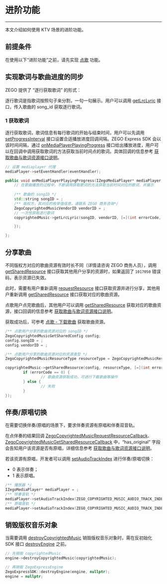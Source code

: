 # 进阶功能

- - -

本文介绍如何使用 KTV 场景的进阶功能。

## 前提条件

在使用以下“进阶功能”之前，请先实现 [点歌](./Sing%20songs.mdx) 功能。

## 实现歌词与歌曲进度的同步

ZEGO 提供了 “逐行获取歌词” 的形式：

逐行歌词是指歌词按照句子来分割，一句一句展示。用户可以调用 [getLrcLyric](https://doc-zh.zego.im/article/api?doc=Express_Video_SDK_API~cpp_linux~class~IZegoCopyrightedMusic#get-lrc-lyric) 接口，传入歌曲的 song_id 获取逐行歌词。

### 1 获取歌词

逐行获取歌词，歌词信息有每行歌词的开始与结束时间，用户可以先调用 [setProgressInterval](https://doc-zh.zego.im/article/api?doc=Express_Video_SDK_API~cpp_linux~class~IZegoMediaPlayer#set-progress-interval) 接口设置合适播放进度回调间隔。ZEGO Express SDK 会以该时间间隔，通过 [onMediaPlayerPlayingProgress](https://doc-zh.zego.im/article/api?doc=Express_Video_SDK_API~cpp_linux~class~IZegoMediaPlayerEventHandler#on-media-player-playing-progress) 接口给出播放进度，用户可以在回调中调用获取歌词的方法获取当前时间点的歌词。具体回调的信息参考 [获取歌曲与歌词资源接口说明](./../Client%20API/APIs%20to%20Obtain%20Songs%20and%20Lyrics.mdx)。


```cpp
// 设置 mediaplayer 代理
mediaPlayer->setEventHandler(eventHandler);
```

```cpp
public void onMediaPlayerPlayingProgress(IZegoMediaPlayer* mediaPlayer, unsigned long long millisecond) override {
    // 在歌曲播放的过程中，不断调用获取歌词的方法获取当前时间对应的歌词，并展示
    
    /** 歌曲的 songID */
    std::string songID = ;
    /** 版权方，其对应的枚举值信息，请联系 ZEGO 商务咨询*/
    ZegoCopyrightedMusicVendorID vendorID = ;  
    // 一次性获取逐行歌词
    copyrightedMusic->getLrcLyric(songID, vendorID, [=](int errorCode, std::string lyrics) {

    });

};
```

## 分享歌曲

<Warning title="注意">

不同版权方对应的歌曲资源有效时长不同（详情请咨询 ZEGO 商务人员），调用 [getSharedResource](https://doc-zh.zego.im/article/api?doc=Express_Video_SDK_API~cpp_linux~class~IZegoCopyrightedMusic#get-shared-resource) 接口获取其他用户分享的资源时，如果返回了 `1017050` 错误码，表示资源已失效。

此时，需要有用户重新调用 [requestResource](https://doc-zh.zego.im/article/api?doc=Express_Video_SDK_API~cpp_linux~class~IZegoCopyrightedMusic#request-resource) 接口获取资源并进行分享，其他用户重新调用 [getSharedResource](https://doc-zh.zego.im/article/api?doc=Express_Video_SDK_API~cpp_linux~class~IZegoCopyrightedMusic#get-shared-resource) 接口获取对应的歌曲资源。
</Warning>

点歌用户点完歌曲后，其他用户可以调用 [getSharedResource](https://doc-zh.zego.im/article/api?doc=Express_Video_SDK_API~cpp_linux~class~IZegoCopyrightedMusic#get-shared-resource) 获取对应的歌曲资源，接口回调的信息参考 [获取歌曲与歌词资源接口说明](./../Client%20API/APIs%20to%20Obtain%20Songs%20and%20Lyrics.mdx)。

获取成功后，可参考 [点歌 - 下载歌曲](./Sing%20songs.mdx#3_4) 获取歌曲资源。

```cpp
/** 点歌用户分享的歌曲资源对应的 songID */
ZegoCopyrightedMusicGetSharedConfig config;
config.songID = ;
config.vendorID = ;

/** 点歌用户分享的歌曲资源对应的资源类型 */
ZegoCopyrightedMusicResourceType resourceType = ZegoCopyrightedMusicResourceSong;

copyrightedMusic->getSharedResource(config, resourceType, [=](int errorCode, std::string resource) {
        if (errorCode == 0) {
                // 歌曲资源获取成功，可进行下载歌曲等操作
        } else {
                // 失败
        }
});
```

## 伴奏/原唱切换

在需要切换伴奏/原唱的场景下，要求伴奏资源有原唱和伴奏双音轨。

在点伴奏的结果回调 [ZegoCopyrightedMusicRequestResourceCallback](https://doc-zh.zego.im/article/api?doc=Express_Video_SDK_API~cpp_linux~interface~ZegoExpressDefines#zego-copyrighted-music-request-resource-callback)、[ZegoCopyrightedMusicGetSharedResourceCallback](https://doc-zh.zego.im/article/api?doc=Express_Video_SDK_API~cpp_linux~interface~ZegoExpressDefines#zego-copyrighted-music-get-shared-resource-callback) 中，“has_original” 字段会告知用户该资源是否有原唱，详细信息参考 [获取歌曲与歌词资源接口说明](./../Client%20API/APIs%20to%20Obtain%20Songs%20and%20Lyrics.mdx)。

若该资源有原唱，开发者可以调用 [setAudioTrackIndex](https://doc-zh.zego.im/article/api?doc=Express_Video_SDK_API~cpp_linux~class~IZegoMediaPlayer#set-audio-track-index) 进行伴奏/原唱切换：
- 0 表示伴奏；
- 1 表示原唱。

```cpp
/** 播放器 */
IZegoMediaPlayer* mediaPlayer = ;
/** 伴奏音轨 */
mediaPlayer->setAudioTrackIndex(ZEGO_COPYRIGHTED_MUSIC_AUDIO_TRACK_INDEX_ACCOMPANIMENT);
/** 原唱音轨 */
mediaPlayer->setAudioTrackIndex(ZEGO_COPYRIGHTED_MUSIC_AUDIO_TRACK_INDEX_ORIGINAL_SONG);
```

## 销毁版权音乐对象

当需要调用 [destroyCopyrightedMusic](https://doc-zh.zego.im/article/api?doc=Express_Video_SDK_API~cpp_linux~class~IZegoExpressEngine#destroy-copyrighted-music) 销毁版权音乐对象时，需在反初始化 SDK 接口 [destroyEngine](https://doc-zh.zego.im/article/api?doc=Express_Video_SDK_API~cpp_linux~class~ZegoExpressSDK#destroy-engine) 之前。


```cpp
// 先销毁 copyrightedMusic
engine->destroyCopyrightedMusic(copyrightedMusic);

// 再销毁 ZegoExpressEngine
ZegoExpressSDK::destroyEngine(engine, nullptr);
engine = nullptr;
```
